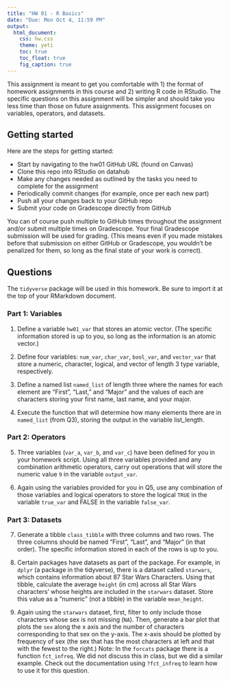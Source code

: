 ```yaml
---
title: "HW 01 - R Basics"
date: "Due: Mon Oct 4, 11:59 PM"
output: 
  html_document: 
    css: hw.css
    theme: yeti
    toc: true
    toc_float: true
    fig_caption: true
---
```


<!-- <div style= "float:right;position: relative; margin-left: 20px"> -->
<!-- ```{r setup, echo=FALSE, fig.align="right"} -->
<!-- knitr::include_graphics("img/") -->
<!-- ``` -->
<!-- </div> -->

This assignment is meant to get you comfortable with 1) the format of homework assignments in this course and 2) writing R code in RStudio. The specific questions on this assignment will be simpler and should take you less time than those on future assignments. This assignment focuses on variables, operators, and datasets.

## Getting started

Here are the steps for getting started:

- Start by navigating to the hw01 GitHub URL (found on Canvas)
- Clone this repo into RStudio on datahub
- Make any changes needed as outlined by the tasks you need to complete for the assignment
- Periodically commit changes (for example, once per each new part)
- Push all your changes back to your GitHub repo
- Submit your code on Gradescope directly from GitHub

You can of course push multiple to GitHub times throughout the assignment and/or submit multiple times on Gradescope. Your final Gradescope submission will be used for grading. (This means even if you made mistakes before that submission on either GitHub or Gradescope, you wouldn't be penalized for them, so long as the final state of your work is correct).

## Questions

The `tidyverse` package will be used in this homework. Be sure to import it at the top of your RMarkdown document.

### Part 1: Variables

1. Define a variable `hw01_var` that stores an atomic vector. (The specific information stored is up to you, so long as the information is an atomic vector.)

2. Define four variables: `num_var`, `char_var`, `bool_var`, and `vector_var` that store a numeric, character, logical, and vector of length 3 type variable, respectively.

3. Define a named list `named_list` of length three where the names for each element are "First", "Last," and "Major" and the values of each are characters storing your first name, last name, and your major.

4. Execute the function that will determine how many elements there are in `named_list` (from Q3), storing the output in the variable list_length.

### Part 2: Operators

5. Three variables (`var_a`, `var_b`, and `var_c`) have been defined for you in your homework script. Using all three variables provided and any combination arithmetic operators, carry out operations that will store the numeric value `9` in the variable `output_var`.

6. Again using the variables provided for you in Q5, use any combination of those variables and logical operators to store the logical `TRUE` in the variable `true_var` and FALSE in the variable `false_var`.

### Part 3: Datasets

7. Generate a tibble `class_tibble` with three columns and two rows. The three columns should be named "First", "Last", and "Major" (in that order). The specific information stored in each of the rows is up to you. 

8. Certain packages have datasets as part of the package. For example, in `dplyr` (a package in the tidyverse), there is a dataset called `starwars`, which contains information about 87 Star Wars Characters. Using that tibble, calculate the average `height` (in cm) across all Star Wars characters' whose heights are included in the `starwars` dataset. Store this value as a "numeric" (not a tibble) in the variable `mean_height`.

9. Again using the `starwars` dataset, first, filter to only include those characters whose sex is not missing (`NA`). Then, generate a bar plot that plots the `sex` along the x axis and the number of characters corresponding to that sex on the y-axis. The x-axis should be plotted by frequency of sex (the sex that has the most characters at left and that with the fewest to the right.) Note: In the `forcats` package there is a function `fct_infreq`. We did not discuss this in class, but we did a similar example. Check out the documentation using `?fct_infreq` to learn how to use it for this question.
